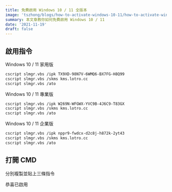```yaml
---
title: 免費啟用 Windows 10 / 11 全版本
image: 'tszhong/blogs/how-to-activate-windows-10-11/how-to-activate-windows-10-11-cover_kigxk4'
summary: 本文章教你如何免費啟用 Windows 10 / 11
date: '2021-11-19'
draft: false
---
```


## 啟用指令

Windows 10 / 11 家用版

```bash
cscript slmgr.vbs /ipk TX9XD-98N7V-6WMQ6-BX7FG-H8Q99
cscript slmgr.vbs /skms kms.lotro.cc
cscript slmgr.vbs /ato
```

Windows 10 / 11 專業版

```bash
cscript slmgr.vbs /ipk W269N-WFGWX-YVC9B-4J6C9-T83GX
cscript slmgr.vbs /skms kms.lotro.cc
cscript slmgr.vbs /ato
```

Windows 10 / 11 企業版

```bash
cscript slmgr.vbs /ipk nppr9-fwdcx-d2c8j-h872k-2yt43
cscript slmgr.vbs /skms kms.lotro.cc
cscript slmgr.vbs /ato
```

## 打開 CMD

<CloudinaryImg
  mdx
  alt="Open cmd as admin"
  publicId="tszhong/blogs/how-to-activate-windows-10-11/how-to-activate-windows-10-11-1_onrqss"
  width={1440}
  height={900}
/>

分別複製並貼上三條指令

<CloudinaryImg
  mdx
  alt="CMD Command"
  publicId="tszhong/blogs/how-to-activate-windows-10-11/how-to-activate-windows-10-11-2_irnj4y"
  width={1440}
  height={900}
/>

恭喜已啟用
